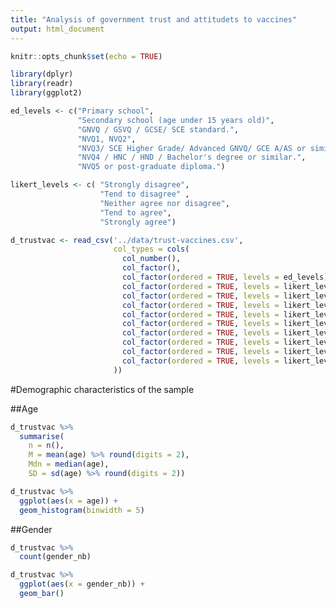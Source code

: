 ```yaml
---
title: "Analysis of government trust and attitudets to vaccines"
output: html_document
---
```


```r
knitr::opts_chunk$set(echo = TRUE)

library(dplyr)
library(readr)
library(ggplot2)

ed_levels <- c("Primary school",
               "Secondary school (age under 15 years old)",
               "GNVQ / GSVQ / GCSE/ SCE standard.",
               "NVQ1, NVQ2",
               "NVQ3/ SCE Higher Grade/ Advanced GNVQ/ GCE A/AS or similar.",
               "NVQ4 / HNC / HND / Bachelor's degree or similar.",
               "NVQ5 or post-graduate diploma.")

likert_levels <- c( "Strongly disagree",
                    "Tend to disagree" ,
                    "Neither agree nor disagree",
                    "Tend to agree",
                    "Strongly agree")

d_trustvac <- read_csv('../data/trust-vaccines.csv',
                       col_types = cols(
                         col_number(),
                         col_factor(),
                         col_factor(ordered = TRUE, levels = ed_levels),
                         col_factor(ordered = TRUE, levels = likert_levels),
                         col_factor(ordered = TRUE, levels = likert_levels),
                         col_factor(ordered = TRUE, levels = likert_levels),
                         col_factor(ordered = TRUE, levels = likert_levels),
                         col_factor(ordered = TRUE, levels = likert_levels),
                         col_factor(ordered = TRUE, levels = likert_levels),
                         col_factor(ordered = TRUE, levels = likert_levels),
                         col_factor(ordered = TRUE, levels = likert_levels),
                         col_factor(ordered = TRUE, levels = likert_levels),
                       ))
```

#Demographic characteristics of the sample

##Age
```r
d_trustvac %>%
  summarise(
    n = n(),
    M = mean(age) %>% round(digits = 2),
    Mdn = median(age),
    SD = sd(age) %>% round(digits = 2))

d_trustvac %>%
  ggplot(aes(x = age)) +
  geom_histogram(binwidth = 5)
```

##Gender
```r
d_trustvac %>%
  count(gender_nb)

d_trustvac %>%
  ggplot(aes(x = gender_nb)) + 
  geom_bar()
```

